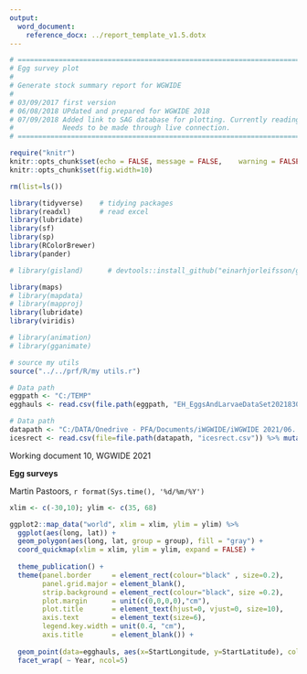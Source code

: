 ---
output: 
  word_document:
    reference_docx: ../report_template_v1.5.dotx
---

```{r setup, include=FALSE}

# =======================================================================================
# Egg survey plot
# 
# Generate stock summary report for WGWIDE
#
# 03/09/2017 first version
# 06/08/2018 UPdated and prepared for WGWIDE 2018
# 07/09/2018 Added link to SAG database for plotting. Currently reading from downloaded data. 
#            Needs to be made through live connection. 
# =======================================================================================

require("knitr")
knitr::opts_chunk$set(echo = FALSE,	message = FALSE,	warning = FALSE,	comment = "",	crop = TRUE )
knitr::opts_chunk$set(fig.width=10) 

rm(list=ls())

library(tidyverse)    # tidying packages
library(readxl)       # read excel
library(lubridate)
library(sf)
library(sp)
library(RColorBrewer)
library(pander)

# library(gisland)      # devtools::install_github("einarhjorleifsson/gisland", dependencies = TRUE)

library(maps)
# library(mapdata)
# library(mapproj)
library(lubridate)
library(viridis)

# library(animation)
# library(gganimate)

# source my utils
source("../../prf/R/my utils.r")

# Data path
eggpath <- "C:/TEMP"
egghauls <- read.csv(file.path(eggpath, "EH_EggsAndLarvaeDataSet2021830.csv"))

# Data path
datapath <- "C:/DATA/Onedrive - PFA/Documents/iWGWIDE/iWGWIDE 2021/06. Data/_catch_by_rectangle/"
icesrect <- read.csv(file=file.path(datapath, "icesrect.csv")) %>% mutate(across(c("lat","lon"), as.numeric))


```
Working document 10, WGWIDE 2021

**Egg surveys**

Martin Pastoors, `r format(Sys.time(), '%d/%m/%Y')`

```{r, echo=FALSE, fig.asp=0.8, fig.align="center", message=FALSE, warning=FALSE}

xlim <- c(-30,10); ylim <- c(35, 68)

ggplot2::map_data("world", xlim = xlim, ylim = ylim) %>% 
  ggplot(aes(long, lat)) +
  geom_polygon(aes(long, lat, group = group), fill = "gray") +
  coord_quickmap(xlim = xlim, ylim = ylim, expand = FALSE) +
  
  theme_publication() +
  theme(panel.border     = element_rect(colour="black" , size=0.2),
        panel.grid.major = element_blank(),
        strip.background = element_rect(colour="black", size =0.2),
        plot.margin      = unit(c(0,0,0,0),"cm"),
        plot.title       = element_text(hjust=0, vjust=0, size=10),
        axis.text        = element_text(size=6),
        legend.key.width = unit(0.4, "cm"), 
        axis.title       = element_blank()) +
  
  geom_point(data=egghauls, aes(x=StartLongitude, y=StartLatitude), colour="blue", alpha=0.5, size=0.1) +
  facet_wrap( ~ Year, ncol=5)


```


